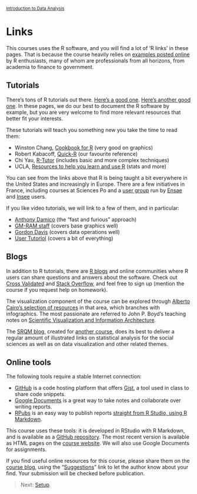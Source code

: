 <style>@import url(style.css);</style>
<small>[Introduction to Data Analysis](index.html)</small>

# Links

This courses uses the R software, and you will find a lot of 'R links' in these pages. That is because the course heavily relies on [examples posted online](http://www.statsblogs.com/) by R enthusiasts, many of whom are professionals from all horizons, from academia to finance to government.

## Tutorials

There's tons of R tutorials out there. [Here's a good one](https://files.nyu.edu/dm141/public/tutdoc/R_intro/html/Introduction%20to%20R.xhtml). [Here's another good one](http://compdiag.molgen.mpg.de/ngfn/docs/2003/jan/R-intro.pdf). In these pages, we do our best to document the R software by example, but you are very welcome to find more relevant resources that better fit your interests.

These tutorials will teach you something new you take the time to read them:

- Winston Chang, [Cookbook for R](http://wiki.stdout.org/rcookbook/) (very good on graphics)
- Robert Kabacoff, [Quick-R](http://www.statmethods.net/) (our favourite reference)
- Chi Yau, [R-Tutor](http://www.r-tutor.com/) (includes basic and more complex techniques)
- UCLA, [Resources to help you learn and use R](http://www.ats.ucla.edu/stat/r/) (stats and more)

You can see from the links above that R is being taught a bit everywhere in the United States and increasingly in Europe. There are a few initiatives in France, including courses at Sciences Po and a [user group](https://fltaur.wordpress.com/) run by [Ensae](http://www.ensae.fr/) and [Insee](http://www.insee.fr/fr/) users.

If you like video tutorials, we will link to a few of them, and in particular:

- [Anthony Damico](http://www.twotorials.com/) (the "fast and furious" approach)
- [GM-RAM staff](http://www.wekaleamstudios.co.uk/supplementary-material/) (covers base graphics well)
- [Gordon Davis](https://www.youtube.com/playlist?list=PL8BE0E317807A9A21) (covers data operations well)
- [User Tutorlol](https://www.youtube.com/playlist?list=PL69A9CCD816A5F3A5) (covers a bit of everything)

## Blogs

In addition to R tutorials, there are [R blogs](http://www.r-bloggers.com/) and online communities where R users can share questions and answers about the software. Check out [Cross Validated](http://stats.stackexchange.com/questions/tagged/r) and [Stack Overflow](http://stackoverflow.com/questions/tagged/r), and feel free to sign up (mention the course if you request help on homework).

The visualization component of the course can be explored through [Alberto Cairo's selection of resources](http://www.thefunctionalart.com/2012/10/recommended-readings-for-infographics.html) in that area, which branches with infographics. The most passionate are referred to John P. Boyd's teaching notes on [Scientific Visualization and Information Architecture](http://www-personal.umich.edu/~jpboyd/ENG503.html).

The [SRQM blog](http://srqm.tumblr.com/), created for [another course](http://f.briatte.org/teaching/quanti/), does its best to deliver a regular amount of illustrated links on statistical analysis for the social sciences as well as on data visualization and other related themes.

## Online tools

The following tools require a stable Internet connection:

- [GitHub](https://github.com/) is a code hosting platform that offers [Gist](https://gist.github.com/), a tool used in class to share code snippets.
- [Google Documents](http://docs.google.com/) is a great way to take notes and collaborate over writing reports.
- [RPubs](http://www.rpubs.com/) is an easy way to publish reports [straight from R Studio, using R Markdown](http://blog.rstudio.org/2012/06/04/announcing-rpubs/).

This course uses these tools: it is developed in RStudio with R Markdown, and is available as a [GitHub repository](https://github.com/briatte/ida). The most recent version is available as HTML pages on the [course website](http://f.briatte.org/teaching/ida/). We will also use Google Documents for assignments.

If you find useful online resources for this course, please share them on the [course blog](http://srqm.tumblr.com/), using the "[Suggestions](http://srqm.tumblr.com/submit)" link to let the author know about your find. Your submission will be checked before publication.

> Next: [Setup](10_setup.html).
